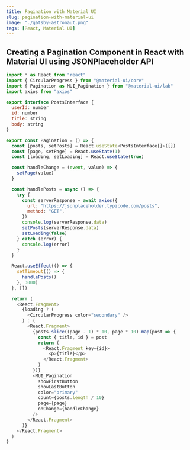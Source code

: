```yaml
---
title: Pagination with Material UI
slug: pagination-with-material-ui
image: "./gatsby-astronaut.png"
tags: [React, Material UI]
---
```


## Creating a Pagination Component in React with Material UI using JSONPlaceholder API

```js
import * as React from "react"
import { CircularProgress } from "@material-ui/core"
import { Pagination as MUI_Pagination } from "@material-ui/lab"
import axios from "axios"

export interface PostsInterface {
  userId: number
  id: number
  title: string
  body: string
}

export const Pagination = () => {
  const [posts, setPosts] = React.useState<PostsInterface[]>([])
  const [page, setPage] = React.useState(1)
  const [loading, setLoading] = React.useState(true)

  const handleChange = (event, value) => {
    setPage(value)
  }

  const handlePosts = async () => {
    try {
      const serverResponse = await axios({
        url: "https://jsonplaceholder.typicode.com/posts",
        method: "GET",
      })
      console.log(serverResponse.data)
      setPosts(serverResponse.data)
      setLoading(false)
    } catch (error) {
      console.log(error)
    }
  }

  React.useEffect(() => {
    setTimeout(() => {
      handlePosts()
    }, 3000)
  }, [])

  return (
    <React.Fragment>
      {loading ? (
        <CircularProgress color="secondary" />
      ) : (
        <React.Fragment>
          {posts.slice((page - 1) * 10, page * 10).map(post => {
            const { title, id } = post
            return (
              <React.Fragment key={id}>
                <p>{title}</p>
              </React.Fragment>
            )
          })}
          <MUI_Pagination
            showFirstButton
            showLastButton
            color="primary"
            count={posts.length / 10}
            page={page}
            onChange={handleChange}
          />
        </React.Fragment>
      )}
    </React.Fragment>
  )
}

```

